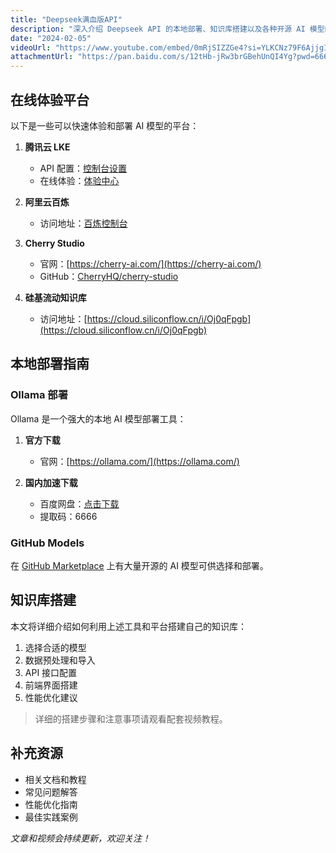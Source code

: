 ```yaml
---
title: "Deepseek满血版API"
description: "深入介绍 Deepseek API 的本地部署、知识库搭建以及各种开源 AI 模型的使用方法"
date: "2024-02-05"
videoUrl: "https://www.youtube.com/embed/0mRjSIZZGe4?si=YLKCNz79F6AjjgIK"
attachmentUrl: "https://pan.baidu.com/s/12tHb-jRw3brGBehUnQI4Yg?pwd=6666"
---
```


## 在线体验平台

以下是一些可以快速体验和部署 AI 模型的平台：

1. **腾讯云 LKE**
   - API 配置：[控制台设置](https://console.cloud.tencent.com/lkeap/settings)
   - 在线体验：[体验中心](https://lke.cloud.tencent.com/lke#/experience-center/home?origin=knowledge_engine)

2. **阿里云百炼**
   - 访问地址：[百炼控制台](https://bailian.console.aliyun.com/#/home)

3. **Cherry Studio**
   - 官网：[https://cherry-ai.com/](https://cherry-ai.com/)
   - GitHub：[CherryHQ/cherry-studio](https://github.com/CherryHQ/cherry-studio)

4. **硅基流动知识库**
   - 访问地址：[https://cloud.siliconflow.cn/i/Oj0qFpgb](https://cloud.siliconflow.cn/i/Oj0qFpgb)

## 本地部署指南

### Ollama 部署

Ollama 是一个强大的本地 AI 模型部署工具：

1. **官方下载**
   - 官网：[https://ollama.com/](https://ollama.com/)

2. **国内加速下载**
   - 百度网盘：[点击下载](https://pan.baidu.com/s/12tHb-jRw3brGBehUnQI4Yg?pwd=6666)
   - 提取码：6666

### GitHub Models

在 [GitHub Marketplace](https://github.com/marketplace?type=models) 上有大量开源的 AI 模型可供选择和部署。

## 知识库搭建

本文将详细介绍如何利用上述工具和平台搭建自己的知识库：

1. 选择合适的模型
2. 数据预处理和导入
3. API 接口配置
4. 前端界面搭建
5. 性能优化建议

> 详细的搭建步骤和注意事项请观看配套视频教程。

## 补充资源

- 相关文档和教程
- 常见问题解答
- 性能优化指南
- 最佳实践案例

*文章和视频会持续更新，欢迎关注！*

